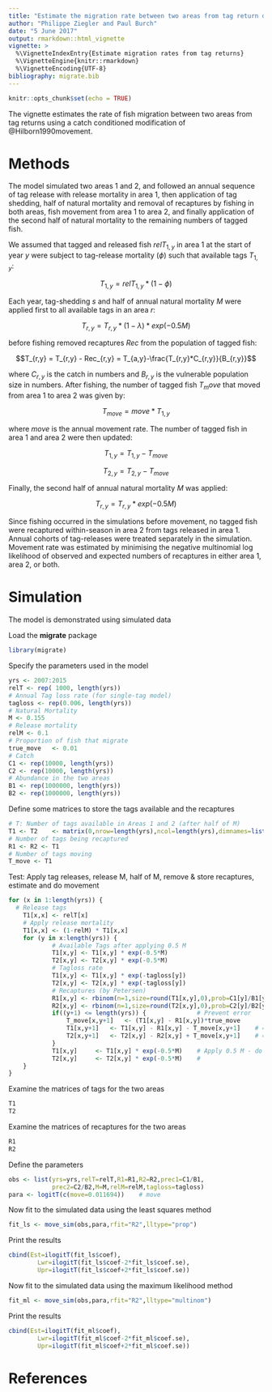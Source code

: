 ```yaml
---
title: "Estimate the migration rate between two areas from tag return data"
author: "Philippe Ziegler and Paul Burch"
date: "5 June 2017"
output: rmarkdown::html_vignette
vignette: >
  %\VignetteIndexEntry{Estimate migration rates from tag returns}
  %\VignetteEngine{knitr::rmarkdown}
  %\VignetteEncoding{UTF-8}
bibliography: migrate.bib
---
```


```r
knitr::opts_chunk$set(echo = TRUE)
```

The vignette estimates the rate of fish migration between two areas from tag
returns using a catch conditioned modification of @Hilborn1990movement.

# Methods


The model simulated two areas 1 and 2, and followed an annual sequence 
of tag release with release mortality in area 1, then application of tag shedding, 
half of natural mortality and removal of recaptures by fishing in both areas, 
fish movement from area 1 to area 2, and finally application of the second half 
of natural mortality to the remaining numbers of tagged fish. 

We assumed that tagged and released fish $relT_{1,y}$ in area 1 at the start 
of year $y$ were subject to tag-release mortality ($\phi$) such that available 
tags $T_{1,y}$:  

$$T_{1,y}= relT_{1,y} * (1-\phi)$$

Each year, tag-shedding $s$ and half of annual natural mortality $M$ were 
applied first to all available tags in an area $r$: 

$$T_{r,y} = T_{r,y} * (1-\lambda)*exp(-0.5M)$$

before fishing removed recaptures $Rec$ from the population of tagged fish: 

$$T_{r,y} = T_{r,y} - Rec_{r,y} = T_{a,y}-\frac{T_{r,y}*C_{r,y}}{B_{r,y}}$$

where $C_{r,y}$ is the catch in numbers and $B_{r,y}$ is the vulnerable 
population size in numbers. After fishing, the number of tagged fish $T_move$ 
that moved from area 1 to area 2 was given by: 

$$T_{move} = move*T_{1,y}$$

where $move$ is the annual movement rate. The number of tagged fish in area 1 and 
area 2 were then updated: 

$$T_{1,y} = T_{1,y} - T_{move}$$

$$T_{2,y} = T_{2,y} - T_{move}$$

Finally, the second half of annual natural mortality $M$ was applied: 

$$T_{r,y} = T_{r,y}*exp(-0.5M)$$

Since fishing occurred in the simulations before movement, no tagged fish were 
recaptured within-season in area 2 from tags released in area 1. Annual cohorts 
of tag-releases were treated separately in the simulation. Movement rate was 
estimated by minimising the negative multinomial log likelihood of observed and 
expected numbers of recaptures in either area 1, area 2, or both. 

# Simulation

The model is demonstrated using simulated data

Load the **migrate** package

```r
library(migrate)
```


Specify the parameters used in the model

```r
yrs <- 2007:2015
relT <- rep( 1000, length(yrs))
# Annual Tag loss rate (for single-tag model) 
tagloss	<- rep(0.006, length(yrs))	
# Natural Mortality
M <- 0.155
# Release mortality
relM <- 0.1
# Proportion of fish that migrate
true_move	<- 0.01		
# Catch
C1 <- rep(10000, length(yrs))	
C2 <- rep(10000, length(yrs))
# Abundance in the two areas
B1 <- rep(1000000, length(yrs))	
B2 <- rep(1000000, length(yrs))
```

Define some matrices to store the tags available and the recaptures

```r
# T: Number of tags available in Areas 1 and 2 (after half of M)
T1 <- T2	<- matrix(0,nrow=length(yrs),ncol=length(yrs),dimnames=list(yrs,yrs))
# Number of tags being recaptured
R1 <- R2 <- T1
# Number of tags moving
T_move <- T1
```

Test: Apply tag releases, release M, half of M, remove & store recaptures, estimate and do movement

```r
for (x in 1:length(yrs)) {
  # Release tags
	T1[x,x]	<- relT[x]		
	# Apply release mortality
	T1[x,x]	<- (1-relM) * T1[x,x]		
	for (y in x:length(yrs)) {			
			# Available Tags after applying 0.5 M
			T1[x,y] <- T1[x,y] * exp(-0.5*M)
			T2[x,y] <- T2[x,y] * exp(-0.5*M)			 
			# Tagloss rate
			T1[x,y] <- T1[x,y] * exp(-tagloss[y])				 
			T2[x,y] <- T2[x,y] * exp(-tagloss[y])
			# Recaptures (by Petersen)
			R1[x,y] <- rbinom(n=1,size=round(T1[x,y],0),prob=C1[y]/B1[y])	
			R2[x,y]	<- rbinom(n=1,size=round(T2[x,y],0),prob=C2[y]/B2[y])	
			if((y+1) <= length(yrs)) {				# Prevent error
				T_move[x,y+1]	<- (T1[x,y] - R1[x,y])*true_move			# Movement after removals [= T*move*(1-move)**(y-x-1)]
				T1[x,y+1]	<- T1[x,y] - R1[x,y] - T_move[x,y+1]	# = T*(1-move)**(y-x)
				T2[x,y+1]	<- T2[x,y] - R2[x,y] + T_move[x,y+1]	# = 1-T*(1-move)**(y-x)
			}
			T1[x,y]		<- T1[x,y] * exp(-0.5*M)	# Apply 0.5 M - do not apply so T1&T2 remains mid-season numbers
			T2[x,y]		<- T2[x,y] * exp(-0.5*M)	# 
	}
}
```

Examine the matrices of tags for the two areas

```r
T1
T2
```

Examine the matrices of recaptures for the two areas

```r
R1
R2
```

Define the parameters

```r
obs <- list(yrs=yrs,relT=relT,R1=R1,R2=R2,prec1=C1/B1,
            prec2=C2/B2,M=M,relM=relM,tagloss=tagloss)
para <- logitT(c(move=0.011694))	# move
```

Now fit to the simulated data using the least squares method

```r
fit_ls <- move_sim(obs,para,rfit="R2",lltype="prop")
```

Print the results

```r
cbind(Est=ilogitT(fit_ls$coef),
	    Lwr=ilogitT(fit_ls$coef-2*fit_ls$coef.se),
	    Upr=ilogitT(fit_ls$coef+2*fit_ls$coef.se))
```

Now fit to the simulated data using the maximum likelihood method

```r
fit_ml <- move_sim(obs,para,rfit="R2",lltype="multinom")
```

Print the results

```r
cbind(Est=ilogitT(fit_ml$coef),
	    Lwr=ilogitT(fit_ml$coef-2*fit_ml$coef.se),
	    Upr=ilogitT(fit_ml$coef+2*fit_ml$coef.se))
```


# References


